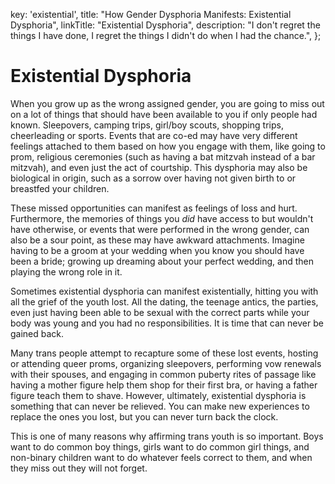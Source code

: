 
  key: 'existential',
  title: "How Gender Dysphoria Manifests: Existential Dysphoria",
  linkTitle: "Existential Dysphoria",
  description: "I don't regret the things I have done, I regret the things I didn't do when I had the chance.",
};

<Disclaimer />

# Existential Dysphoria

When you grow up as the wrong assigned gender, you are going to miss out on a lot of things that should have been available to you if only people had known. Sleepovers, camping trips, girl/boy scouts, shopping trips, cheerleading or sports. Events that are co-ed may have very different feelings attached to them based on how you engage with them, like going to prom, religious ceremonies (such as having a bat mitzvah instead of a bar mitzvah), and even just the act of courtship. This dysphoria may also be biological in origin, such as a sorrow over having not given birth to or breastfed your children.

These missed opportunities can manifest as feelings of loss and hurt. Furthermore, the memories of things you *did* have access to but wouldn't have otherwise, or events that were performed in the wrong gender, can also be a sour point, as these may have awkward attachments. Imagine having to be a groom at your wedding when you know you should have been a bride; growing up dreaming about your perfect wedding, and then playing the wrong role in it.

Sometimes existential dysphoria can manifest existentially, hitting you with all the grief of the youth lost. All the dating, the teenage antics, the parties, even just having been able to be sexual with the correct parts while your body was young and you had no responsibilities. It is time that can never be gained back.

Many trans people attempt to recapture some of these lost events, hosting or attending queer proms, organizing sleepovers, performing vow renewals with their spouses, and engaging in common puberty rites of passage like having a mother figure help them shop for their first bra, or having a father figure teach them to shave. However, ultimately, existential dysphoria is something that can never be relieved. You can make new experiences to replace the ones you lost, but you can never turn back the clock.

This is one of many reasons why affirming trans youth is so important. Boys want to do common boy things, girls want to do common girl things, and non-binary children want to do whatever feels correct to them, and when they miss out they will not forget.
